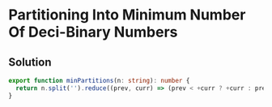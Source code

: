 # Partitioning Into Minimum Number Of Deci-Binary Numbers

## Solution

```typescript filename="solution.ts" copy 
export function minPartitions(n: string): number {
  return n.split('').reduce((prev, curr) => (prev < +curr ? +curr : prev), 0);
}
```